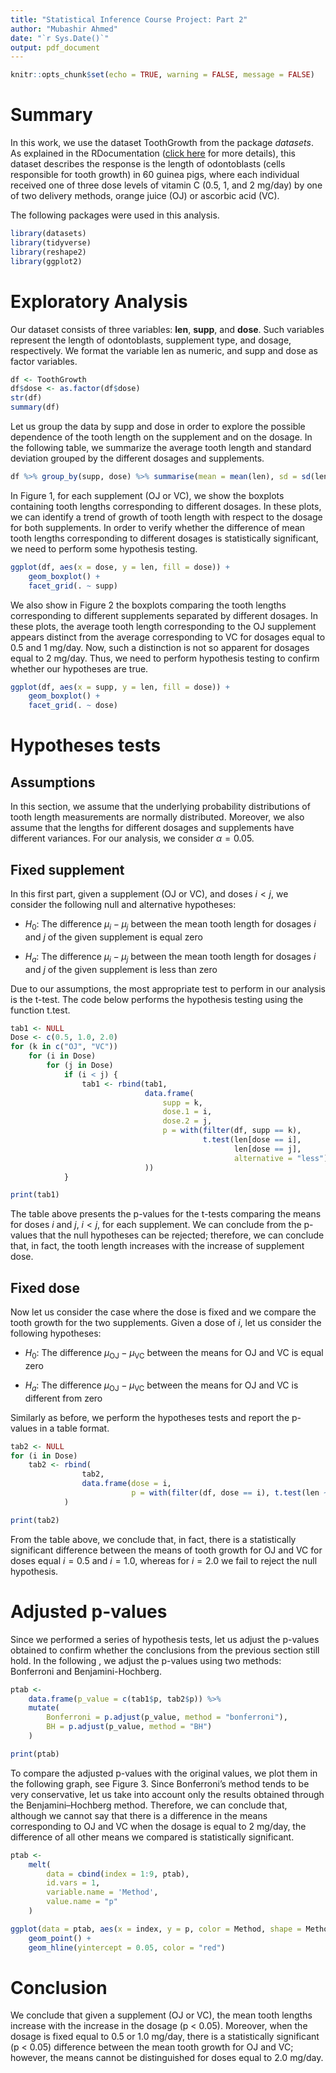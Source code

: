 ---
title: "Statistical Inference Course Project: Part 2"
author: "Mubashir Ahmed"
date: "`r Sys.Date()`"
output: pdf_document
---

```{r setup, include=FALSE}
knitr::opts_chunk$set(echo = TRUE, warning = FALSE, message = FALSE)
```

# Summary
In this work, we use the dataset ToothGrowth from the package *datasets*. 
As explained in the RDocumentation ([click here](https://www.rdocumentation.org/packages/datasets/versions/3.6.2/topics/ToothGrowth) for more details), this dataset describes the response is the length of odontoblasts (cells responsible for tooth growth) in 60 guinea pigs, where each individual received one of three dose levels of vitamin C (0.5, 1, and 2 mg/day) by one of two delivery methods, orange juice (OJ) or ascorbic acid (VC).

The following packages were used in this analysis. 

```{r}
library(datasets)
library(tidyverse)
library(reshape2)
library(ggplot2)
```

# Exploratory Analysis 

Our dataset consists of three variables: **len**, **supp**, and **dose**. Such variables represent the length of odontoblasts, 
supplement type, and dosage, respectively. We format the variable len as numeric, and supp and dose as factor variables.

```{r}
df <- ToothGrowth
df$dose <- as.factor(df$dose)
str(df)
summary(df)
```

Let us group the data by supp and dose in order to explore the possible dependence of the tooth length on the supplement and on the dosage. In the following table, we summarize the average tooth length and standard deviation grouped by the different dosages and supplements.

```{r}
df %>% group_by(supp, dose) %>% summarise(mean = mean(len), sd = sd(len))
```

In Figure 1, for each supplement (OJ or VC), we show the boxplots containing tooth lengths corresponding to different dosages. In these plots, we can identify a trend of growth of tooth length with respect to the dosage for both supplements. In order to verify whether the difference of mean tooth lengths corresponding to different dosages is statistically significant, we need to perform some hypothesis testing. 

```{r, fig.cap = "Boxplots of tooth lengths versus the dosage corresponding to the two supplements used."}
ggplot(df, aes(x = dose, y = len, fill = dose)) + 
    geom_boxplot() + 
    facet_grid(. ~ supp)
```

We also show in Figure 2 the boxplots comparing the tooth lengths corresponding to different supplements separated by different dosages. In these plots, the average tooth length corresponding to the OJ supplement appears distinct from the 
average corresponding to VC for dosages equal to 0.5 and 1 mg/day. Now, such a distinction is not so apparent for dosages equal to 2 mg/day. Thus, we need to perform hypothesis testing to confirm whether our hypotheses are true.


```{r, fig.cap = "Box plots of tooth lengths versus supplements corresponding to tree different dosages."}
ggplot(df, aes(x = supp, y = len, fill = dose)) + 
    geom_boxplot() + 
    facet_grid(. ~ dose)

```

# Hypotheses tests

## Assumptions

In this section, we assume that the underlying probability distributions of tooth length measurements are normally distributed. Moreover, we also assume that the lengths for different dosages and supplements have different variances. For our analysis, we consider $\alpha = 0.05$.

## Fixed supplement

In this first part, given a supplement (OJ or VC), and doses $i < j$,  we consider the following null and alternative hypotheses:

- $H_0$: The difference $\mu_{i} - \mu_{j}$ between the mean tooth length for dosages $i$ and $j$ of the given supplement is equal zero

- $H_a$: The difference $\mu_{i} - \mu_{j}$ between the mean tooth length for dosages $i$ and $j$ of the given supplement is less than zero

Due to our assumptions, the most appropriate test to perform in our analysis is the t-test. The code below performs the hypothesis testing using the function t.test.

```{r}
tab1 <- NULL
Dose <- c(0.5, 1.0, 2.0)
for (k in c("OJ", "VC"))
    for (i in Dose)
        for (j in Dose)
            if (i < j) {
                tab1 <- rbind(tab1,
                              data.frame(
                                  supp = k,
                                  dose.1 = i,
                                  dose.2 = j,
                                  p = with(filter(df, supp == k),
                                           t.test(len[dose == i],
                                                  len[dose == j],
                                                  alternative = "less"))$p.value
                              ))
            }

print(tab1)
```

The table above presents the p-values for the t-tests comparing the means for doses $i$ and $j$, $i < j$, for each supplement. We can conclude from the p-values that the null hypotheses can be rejected; therefore, we can conclude that, in fact, the tooth length increases with the increase of supplement dose.

## Fixed dose

Now let us consider the case where the dose is fixed and we compare the tooth growth for the two supplements. Given a dose of $i$, let us consider the following hypotheses:

- $H_0$: The difference $\mu_\text{OJ} - \mu_\text{VC}$ between the means for OJ and VC is equal zero

- $H_a$: The difference $\mu_\text{OJ} - \mu_\text{VC}$ between the means for OJ and VC is different from zero


Similarly as before, we perform the hypotheses tests and report the p-values in a table format.

```{r}
tab2 <- NULL
for (i in Dose)
    tab2 <- rbind(
                tab2,
                data.frame(dose = i, 
                           p = with(filter(df, dose == i), t.test(len ~ supp))$p.value)
            )

print(tab2)
```

From the table above, we conclude that, in fact, there is a statistically significant difference between the means of tooth growth for OJ and VC for doses equal $i = 0.5$ and $i = 1.0$, whereas for $i = 2.0$ we fail to reject the null hypothesis.  

# Adjusted p-values

Since we performed a series of hypothesis tests, let us adjust the p-values obtained to confirm whether the conclusions from the previous section still hold. In the following , we adjust the p-values using two methods: Bonferroni and Benjamini-Hochberg.

```{r}
ptab <-
    data.frame(p_value = c(tab1$p, tab2$p)) %>%
    mutate(
        Bonferroni = p.adjust(p_value, method = "bonferroni"),
        BH = p.adjust(p_value, method = "BH")
    )

print(ptab)
```

To compare the adjusted p-values with the original values, we plot them in the following graph, see Figure 3. Since Bonferroni's method tends to be very conservative, let us take into account only the results obtained through the Benjamini–Hochberg method. Therefore, we can conclude that, although we cannot say that there is a difference in the means corresponding to OJ and VC when the dosage is equal to 2 mg/day, the difference of all other means we compared is statistically significant. 

```{r, fig.cap = "Comparison between the p-values obtained with their adjusted values by using Bonferoni and Benjamini–Hochberg methods. The red horizontal line represents the level 0.05."}

ptab <-
    melt(
        data = cbind(index = 1:9, ptab),
        id.vars = 1,
        variable.name = 'Method',
        value.name = "p"
    )

ggplot(data = ptab, aes(x = index, y = p, color = Method, shape = Method)) +
    geom_point() +
    geom_hline(yintercept = 0.05, color = "red")
```

# Conclusion

We conclude that given a supplement (OJ or VC), the mean tooth lengths increase with the increase in the dosage (p < 0.05). Moreover, when the dosage is fixed equal to $0.5$ or $1.0$ mg/day, there is a statistically significant (p < 0.05) difference between the mean tooth growth for OJ and VC; however, the means cannot be distinguished for doses equal to $2.0$ mg/day. 
